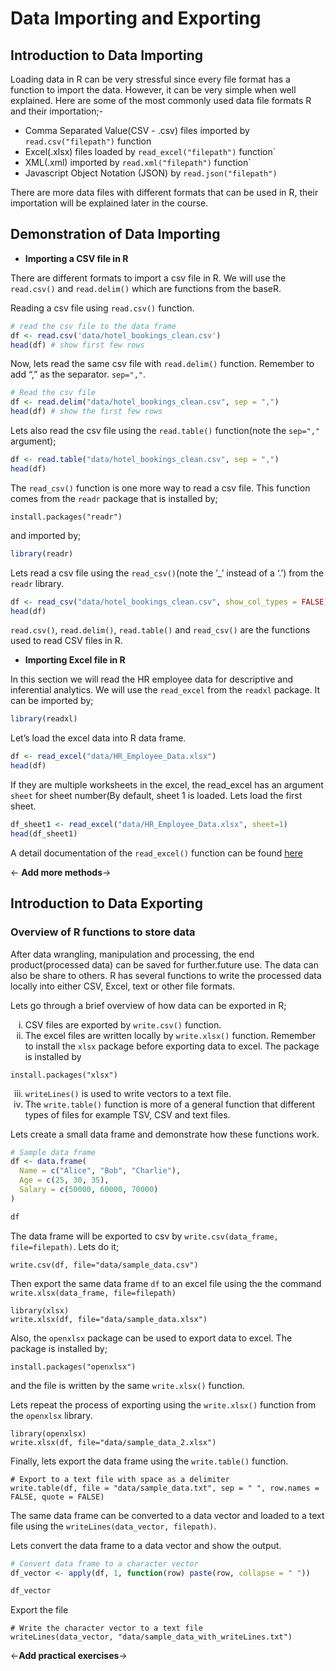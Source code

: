 # Data Importing and Exporting 
## Introduction to Data Importing 
Loading data in R can be very stressful since every file format has a function to import the data. However, it can be very simple when well explained. Here are some of the most commonly used data file formats R and their importation;-

- Comma Separated Value(CSV - .csv) files imported by `read.csv("filepath")` function
- Excel(.xlsx) files loaded by `read_excel("filepath")` function`
- XML(.xml) imported by `read.xml("filepath")` function` 
- Javascript Object Notation (JSON) by  `read.json("filepath")`

There are more data files with different formats that can be used in R, their importation will be explained later in the course. 

## Demonstration of Data Importing
- **Importing a CSV file in R**

There are different formats to import a csv file in R. We will use the `read.csv()` and `read.delim()` which are functions from the baseR. 

Reading a csv file using `read.csv()` function. 
```r
# read the csv file to the data frame 
df <- read.csv('data/hotel_bookings_clean.csv')
head(df) # show first few rows 
```

Now, lets read the same csv file with `read.delim()` function. Remember to add "," as the separator. `sep=","`. 
```r
# Read the csv file 
df <- read.delim("data/hotel_bookings_clean.csv", sep = ",")
head(df) # show the first few rows
```
Lets also read the csv file using the `read.table()` function(note the `sep=","` argument);
```r
df <- read.table("data/hotel_bookings_clean.csv", sep = ",")
head(df)
```

The `read_csv()` function is one more way to read a csv file. This function comes from the `readr` package that is installed by;
```
install.packages("readr")
```

and imported by;
```r
library(readr)
```

Lets read a csv file using the `read_csv()`(note the '_' instead of a '.') from the `readr` library. 
```r
df <- read_csv("data/hotel_bookings_clean.csv", show_col_types = FALSE)
head(df)
```

`read.csv()`, `read.delim()`, `read.table()` and `read_csv()` are the functions used to read CSV files in R. 

- **Importing Excel file in R**

In this section we will read the HR employee data for descriptive and inferential analytics. We will use the `read_excel` from the `readxl` package. It can be imported by;
```r
library(readxl)
```

Let's load the excel data into R data frame. 
```r
df <- read_excel("data/HR_Employee_Data.xlsx")
head(df)
```

If they are multiple worksheets in the excel, the read_excel has an argument `sheet` for sheet number(By default, sheet 1 is loaded. Lets load the first sheet. 
```r
df_sheet1 <- read_excel("data/HR_Employee_Data.xlsx", sheet=1)
head(df_sheet1)
```

A detail documentation of the `read_excel()` function can be found [here](https://www.rdocumentation.org/packages/readxl/versions/1.4.1/topics/read_excel)

<- **Add more methods**->

## Introduction to Data Exporting
### Overview of R functions to store data
After data wrangling, manipulation and processing, the end product(processed data) can be saved for further.future use. The data can also be share to others. R has several functions to write the processed data locally into either CSV, Excel, text or other file formats. 

Lets go through a brief overview of how data can be exported in R; 

i. CSV files are exported by `write.csv()` function.
ii. The excel files are written locally by `write.xlsx()` function. Remember to install the `xlsx` package before exporting data to excel. The package is installed by
```
install.packages("xlsx")
```

iii. `writeLines()` is used to write vectors to a text file. 
iv. The `write.table()` function is more of a general function that different types of files for example TSV, CSV and text files. 

Lets create a small data frame and demonstrate how these functions work.
```r
# Sample data frame
df <- data.frame(
  Name = c("Alice", "Bob", "Charlie"),
  Age = c(25, 30, 35),
  Salary = c(50000, 60000, 70000)
)

df
```
The data frame will be exported to csv by `write.csv(data_frame, file=filepath)`. Lets do it; 

```
write.csv(df, file="data/sample_data.csv")
```

Then export the same data frame `df` to an excel file using the the command `write.xlsx(data_frame, file=filepath)`
```
library(xlsx)
write.xlsx(df, file="data/sample_data.xlsx")
```

Also, the `openxlsx` package can be used to export data to excel. The package is installed by;
```
install.packages("openxlsx")
```
and the file is written by the same `write.xlsx()` function. 

Lets repeat the process of exporting using the `write.xlsx()` function from the `openxlsx` library.
```
library(openxlsx)
write.xlsx(df, file="data/sample_data_2.xlsx")
```

Finally, lets export the data frame using the `write.table()` function. 
```
# Export to a text file with space as a delimiter
write.table(df, file = "data/sample_data.txt", sep = " ", row.names = FALSE, quote = FALSE)
```

The same data frame can be converted to a data vector and loaded to a text file using the `writeLines(data_vector, filepath)`. 

Lets convert the data frame to a data vector and show the output. 
```r
# Convert data frame to a character vector
df_vector <- apply(df, 1, function(row) paste(row, collapse = " "))

df_vector
```

Export the file
```
# Write the character vector to a text file
writeLines(data_vector, "data/sample_data_with_writeLines.txt")
```


<-**Add practical exercises**->